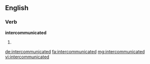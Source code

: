 ==English==

===Verb===
'''intercommunicated'''

# {{past of|intercommunicate}}

[[de:intercommunicated]]
[[fa:intercommunicated]]
[[mg:intercommunicated]]
[[vi:intercommunicated]]
